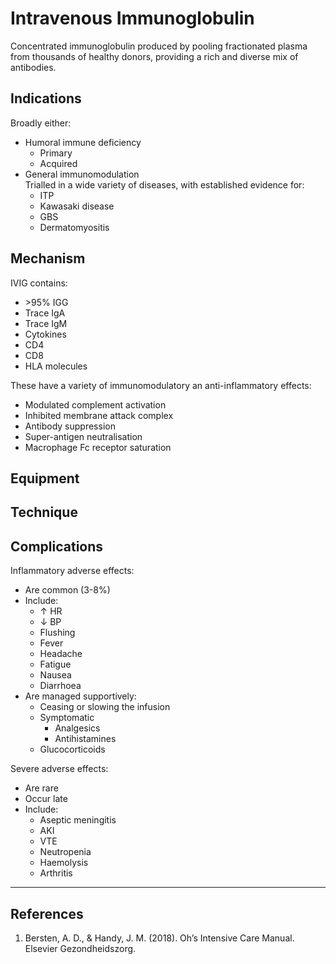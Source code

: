 # Intravenous Immunoglobulin

Concentrated immunoglobulin produced by pooling fractionated plasma from thousands of healthy donors, providing a rich and diverse mix of antibodies.

## Indications

Broadly either:

* Humoral immune deficiency
	* Primary
	* Acquired
* General immunomodulation\
Trialled in a wide variety of diseases, with established evidence for:
	* ITP
	* Kawasaki disease
	* GBS
	* Dermatomyositis


## Mechanism

IVIG contains:

* \>95% IGG
* Trace IgA
* Trace IgM
* Cytokines
* CD4
* CD8
* HLA molecules


These have a variety of immunomodulatory an anti-inflammatory effects:

* Modulated complement activation
* Inhibited membrane attack complex
* Antibody suppression
* Super-antigen neutralisation
* Macrophage Fc receptor saturation

## Equipment

## Technique

## Complications

Inflammatory adverse effects:

* Are common (3-8%)
* Include:
	* ↑ HR
	* ↓ BP
	* Flushing
	* Fever
	* Headache
	* Fatigue
	* Nausea
	* Diarrhoea
* Are managed supportively:
	* Ceasing or slowing the infusion
	* Symptomatic
		* Analgesics
		* Antihistamines
	* Glucocorticoids


Severe adverse effects:

* Are rare
* Occur late
* Include:
	* Aseptic meningitis
	* AKI
	* VTE
	* Neutropenia
	* Haemolysis
	* Arthritis

---

## References

1. Bersten, A. D., & Handy, J. M. (2018). Oh’s Intensive Care Manual. Elsevier Gezondheidszorg.